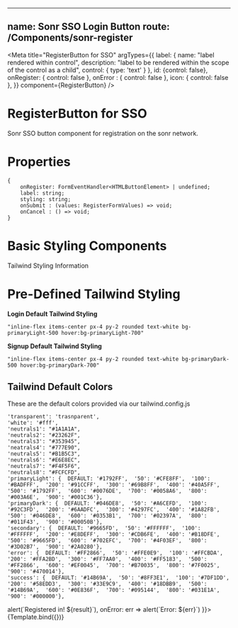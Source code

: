 
<!-- RegisterButton.stories.mdx -->

---
name: Sonr SSO Login Button
route: /Components/sonr-register
---

<Meta
    title="RegisterButton for SSO"
    argTypes={{
      label: {
        name: "label rendered within control",
        description: "label to be rendered within the scope of the control as a child",
        control: {
            type: 'text'
        }
      },
      id: {control: false},
      onRegister: { control: false },
      onError : { control: false },
      icon: { control: false },
    }}
    component={RegisterButton}
/>


# RegisterButton for SSO
Sonr SSO button component for registration on the sonr network.

# Properties
```
{
    onRegister: FormEventHandler<HTMLButtonElement> | undefined;
    label: string;
    styling: string;
    onSubmit : (values: RegisterFormValues) => void;
    onCancel : () => void;
}
```

# Basic Styling Components

Tailwind Styling Information

# Pre-Defined Tailwind Styling

**Login Default Tailwind Styling**
```
"inline-flex items-center px-4 py-2 rounded text-white bg-primaryLight-500 hover:bg-primaryLight-700"
```
**Signup Default Tailwind Styling**
```
"inline-flex items-center px-4 py-2 rounded text-white bg-primaryDark-500 hover:bg-primaryDark-700"
```

## Tailwind Default Colors

These are the default colors provided via our tailwind.config.js

```
'transparent': 'trasnparent',
'white': '#fff',
'neutrals1': "#1A1A1A",
'neutrals2': "#23262F",
'neutrals3': "#353945",
'neatrals4': "#777E90",
'neutrals5': "#B1B5C3",
'neutrals6': "#E6E8EC",
'neutrals7': "#F4F5F6",
'neutrals8': "#FCFCFD",
'primaryLight': {  DEFAULT: '#1792FF',  '50': '#CFE8FF',  '100': '#BADFFF',  '200': '#91CCFF',  '300': '#69B8FF',  '400': '#40A5FF',  '500': '#1792FF',  '600': '#0076DE',  '700': '#0058A6',  '800': '#003A6E',  '900': '#001C36'},
'primaryDark': {  DEFAULT: '#046DE8',  '50': '#A6CEFD',  '100': '#92C3FD',  '200': '#6AADFC',  '300': '#4297FC',  '400': '#1A82FB',  '500': '#046DE8',  '600': '#0353B1',  '700': '#02397A',  '800': '#011F43',  '900': '#00050B'},
'secondary': {  DEFAULT: '#9665FD',  '50': '#FFFFFF',  '100': '#FFFFFF',  '200': '#E8DEFF',  '300': '#CDB6FE',  '400': '#B18DFE',  '500': '#9665FD',  '600': '#702EFC',  '700': '#4F03EF',  '800': '#3D02B7',  '900': '#2A0280'},
'error': {  DEFAULT: '#FF2866',  '50': '#FFE0E9',  '100': '#FFCBDA',  '200': '#FFA2BD',  '300': '#FF7AA0',  '400': '#FF5183',  '500': '#FF2866',  '600': '#EF0045',  '700': '#B70035',  '800': '#7F0025',  '900': '#470014'},
'success': {  DEFAULT: '#14B69A',  '50': '#8FF3E1',  '100': '#7DF1DD',  '200': '#58EDD3',  '300': '#33E9C9',  '400': '#18DBB9',  '500': '#14B69A',  '600': '#0E836F',  '700': '#095144',  '800': '#031E1A',  '900': '#000000'},
```

<ArgsTable of={RegisterButton} />


<Canvas>
    <Story name="Light"
      args={{
        label: "Register",
        domain: 'domain.snr',
        theme: 'light',
        styling: "text-skin-primary bg-skin-primary hover:bg-primary-dark",
        onRegister: result => alert(`Registered in! ${result}`),
        onError: err => alert(`Error: ${err}`)
    }}>
        {Template.bind({})}
    </Story>
</Canvas>
